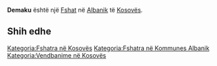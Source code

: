 {{Fshat në Kosovës
 | Emri                = Demaku
| srp_N_name = Demaku
| srp_N_FULL_NAME_RO = Demaku
| srp_N_FULL_NAME_ND_RO = Demaku
| srp_N_SORT_NAME_RG = DEMAKU
| srp_N_FULL_NAME_RG = Demaku
| srp_N_FULL_NAME_ND_RG = Demaku
| std_V_name = Emaku
| std_V_FULL_NAME_RO = Emaku
| std_V_FULL_NAME_ND_RO = Emaku
| std_V_SORT_NAME_RG = EMAKU
| std_V_FULL_NAME_RG = Emaku
| std_V_FULL_NAME_ND_RG = Emaku

 | Emri (Rasa dhanore) = 
 | Figura              = 
 | Shteti              = Kosovo
 | Komuna              = Albanik
 | Kodi postar         = 
 | Sipërfaqja          = 

 | Popullsia           = 

 | Regj. i popullsisë  = 
 | Dend. e popullsisë  = 
 | Faqja zyrtare       = 
 <!--- Koordinatat ----> 
 | Gjerësia            = 42.6625
 | Gjatësia            = 20.69
 | Lartësia            = 
}}
'''Demaku''' është një [[Fshat]] në [[Albanik]] të [[Kosovës]].

<!-- == Gjeografia == -->
<!-- == Historia == -->
<!-- == Demografia == -->
== Shih edhe ==
{{Komuna Albanik}}
{{Kosovo-Administrata-Cung}}

[[Kategoria:Fshatra në Kosovës]]
[[Kategoria:Fshatra në Kommunes Albanik]]
[[Kategoria:Vendbanime në Kosovës]]
